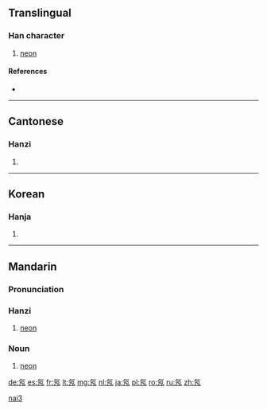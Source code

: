 ==Translingual==

===Han character===
{{Han char|rn=84|rad=气|as=02|sn=6|four=8021<sub>7</sub>|canj=人弓弓竹尸 (ONNHS)}}

# [[neon]]

====References====
* {{Han ref|kx=0599.041|dkj=17045|hdz=32010.050|uh=6C16|ud=27670|bh=A6BB|bd=42683}}

----

==Cantonese==

===Hanzi===
{{yue-hanzi|jyut=|y=naai5}}

# {{defn|lang=yue|sort=气02}}
----

==Korean==

===Hanja===
{{ko-hanja|hangeul=내|eumhun=|rv=nae|mr=nae|y=nay}}

# {{defn|lang=ko|sort=气02}}
----

==Mandarin==
{{zh-hanzi-box|[[氖]]}}

===Pronunciation===
{{Pinyin-IPA|nǎi}}

===Hanzi===
{{cmn-hanzi|pin=[[nǎi]] ([[nai3]])|wg=nai<sup>3</sup>}}

# [[neon]]

===Noun===
{{cmn-noun|ts|pin=nǎi|pint=nai3}}

# [[neon]]

[[Category:cmn:Chemical elements|nai3]]

[[de:氖]]
[[es:氖]]
[[fr:氖]]
[[lt:氖]]
[[mg:氖]]
[[nl:氖]]
[[ja:氖]]
[[pl:氖]]
[[ro:氖]]
[[ru:氖]]
[[zh:氖]]